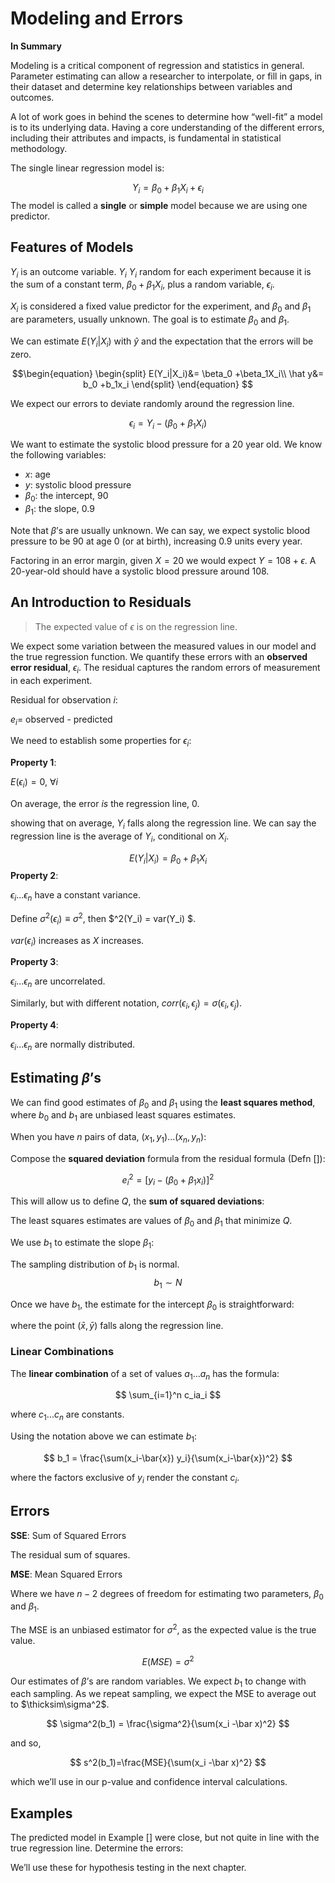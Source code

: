# Modeling and Errors 

:::: {.recap}
::: {.center}

**In Summary**
:::

Modeling is a critical component of regression and statistics in general. Parameter estimating can allow a researcher to interpolate, or fill in gaps, in their dataset and determine key relationships between variables and outcomes. 

A lot of work goes in behind the scenes to determine how "well-fit" a model is to its underlying data. Having a core understanding of the different errors, including their attributes and impacts, is fundamental in statistical methodology.   

::::

The single linear regression model is: 

$$Y_i= \beta_0 +\beta_1X_i + \epsilon_i$$
The model is called a **single** or **simple** model because we are using one predictor. 


## Features of Models

$Y_i$ is an outcome variable. $Y_i$ $Y_i$ random for each experiment because it is the sum of a constant term, $\beta_0 +\beta_1X_i$, plus a random variable, $\epsilon_i$.  


$X_i$ is considered a fixed value predictor for the experiment, and $\beta_0$ and $\beta_1$ are parameters, usually unknown. The goal is to estimate $\beta_0$ and $\beta_1$.


We can estimate $E(Y_i|X_i)$ with $\hat y$ and the expectation that the errors will be zero. 

:::{.definition .defn name="Predicted Value Formula"}
$$\begin{equation}
\begin{split}
E(Y_i|X_i)&= \beta_0 +\beta_1X_i\\
\hat y&= b_0 +b_1x_i 
\end{split}
\end{equation}
$$
:::

We expect our errors to deviate randomly around the regression line. 

:::{.definition .defn name="Deviation Formula"}
$$\epsilon_i = Y_i -(\beta_0 +\beta_1X_i)$$
:::

::: {.example }

We want to estimate the systolic blood pressure for a 20 year old. We know the following variables: 

- $x$: age
- $y$: systolic blood pressure
- $\beta_0$: the intercept, $90$
- $\beta_1$: the slope, $0.9$

Note that $\beta$'s are usually unknown. We can say, we expect systolic blood pressure to be $90$ at age $0$ (or at birth), increasing $0.9$ units every year.  

\begin{align}
E(Y|X = 20) \\= 90 + 0.9(20)\\=108
\end{align}

Factoring in an error margin, given $X = 20$ we would expect $Y = 108 +\epsilon$. A 20-year-old should have a systolic blood pressure around 108. 
:::

## An Introduction to Residuals

> The expected value of $\epsilon$ is on the regression line. 

We expect some variation between the measured values in our model and the true regression function. We quantify these errors with an **observed error residual**, $\epsilon_i$. The residual captures the random errors of measurement in each experiment. 

Residual for observation $i$: 

$e_i=$ observed - predicted 

:::{.definition .defn name="Observed Residual Error"}

\begin{equation}
\begin{split}
e_i&= y_i - \hat y\\
&= y_i - (b_0 - b_1x_i)
\end{split}
\end{equation}

:::

We need to establish some properties for $\epsilon_i$: 

**Property 1**:

$E(\epsilon_i) = 0$, $\forall i$

On average, the error *is* the regression line, 0.

\begin{equation}
\begin{split}
E(\epsilon_i) = 0\\
 \epsilon_i &= Y_i -(\beta_0 +\beta_1X_i) \\
 E[\epsilon_i] &= E[Y_i -(\beta_0 +\beta_1X_i)] \\
 0 &= E[Y_i] - E[\beta_0 +\beta_1X_i] \\
 0 &= E[Y_i] - E[\beta_0] +E[\beta_1X_i] \\
 0  &= E[Y_i] - \beta_0 + \beta_1X_i \\
   \Rightarrow E[Y_i] = \beta_0 + \beta_1X_i \\
   
\end{split}
\end{equation}


showing that on average, $Y_i$ falls along the regression line. We can say the regression line is the average of $Y_i$, conditional on $X_i$. 

$$ E(Y_i|X_i)= \beta_0 +\beta_1X_i $$
 **Property 2**: 
 
 $\epsilon_i...\epsilon_n$ have a constant variance. 
 
Define $\sigma^2(\epsilon_i) \equiv \sigma^2$,  then $\sigma^2(Y_i) = var(Y_i) $. 

$var(\epsilon_i)$ increases as $X$ increases. 
 
**Property 3**:  

$\epsilon_i...\epsilon_n$ are uncorrelated. 
 

\begin{equation}
\begin{split}
  corr(\epsilon_i,\epsilon_j) &= 0, i\neq j \\ 
  corr(\epsilon_i,\epsilon_j) &= var(\epsilon_i) \neq 0 \\
  cov(\epsilon_i,\epsilon_j) &= 0, i\neq j 
\end{split}
\end{equation}

Similarly, but with different notation, $corr(\epsilon_i,\epsilon_j) = \sigma(\epsilon_i,\epsilon_j)$. 

**Property 4**:

$\epsilon_i...\epsilon_n$ are normally distributed. 
 


## Estimating $\beta$'s

We can find good estimates of $\beta_0$ and $\beta_1$ using the **least squares method**, where $b_0$ and $b_1$ are unbiased least squares estimates.  

When you have $n$ pairs of data, $(x_1, y_1)...(x_n, y_n)$: 

 Compose the **squared deviation** formula from the residual formula (Defn []): 


$$e_i^2 = [y_i - (\beta_0 +\beta_1x_i)]^2$$ 


This will allow us to define $Q$, the **sum of squared deviations**: 

:::{.definition .defn name="Sum of Squared Deviation "}
\begin{equation}
\begin{split}
Q &\equiv \sum_{i = 1}^n e_i^2\\&=\sum_{i = 1}^n [y_i - (\beta_0 +\beta_1x_i)]^2
\end{split}
\end{equation}

The least squares estimates are values of $\beta_0$ and $\beta_1$ that minimize $Q$. 
:::

We use $b_1$ to estimate the slope $\beta_1$:

:::{.definition .defn name="Estimation of Regression Slope"}
\begin{equation}
\begin{split}

 b_1 &=\frac{\hat{cov}(X,Y)}{\hat{var}(X,Y)} \\
 &= \frac{\sum(x_i-\bar{x})(y_i-\bar{y})}{\sum(x_i-\bar{x})^2}
 
\end{split}
\end{equation}

The sampling distribution of $b_1$ is normal. 
$$ b_1\sim N$$
:::


Once we have $b_1$, the estimate for the intercept $\beta_0$ is straightforward:

:::{.definition .defn name="Estimation of Regression Intercept"}
\begin{equation}
\begin{split}
b_0 = \bar{y}- b_1\bar{x}\\
\end{split}
\end{equation}

where the point $(\bar{x}, \bar{y})$ falls along the regression line. 
:::


### Linear Combinations 

The **linear combination** of a set of values $a_1...a_n$ has the formula: 

$$
\sum_{i=1}^n c_ia_i 
$$

where $c_1...c_n$ are constants. 

Using the notation above we can estimate $b_1$:

$$
b_1 = \frac{\sum(x_i-\bar{x}) y_i}{\sum(x_i-\bar{x})^2}
$$

where the factors exclusive of $y_i$ render the constant $c_i$. 

## Errors




**SSE**: Sum of Squared Errors

The residual sum of squares. 

:::{.definition .defn name="Sum of Squared Errors"}
\begin{equation}
\begin{split}
SSE &= \sum_{i = 1}^n e_i^2\\
&= \sum_{i = 1}^n (y_i - \hat y)^2

\end{split}
\end{equation}

:::


**MSE**: Mean Squared Errors

:::{.definition .defn name="Mean Squared Errors"}
\begin{equation}
\begin{split}
MSE &= \frac{\sum_{i = 1}^n (y_i - \hat y)^2}{n-2} \\
&= \frac{SSE}{n-2}

\end{split}
\end{equation}

Where we have $n-2$ degrees of freedom for estimating two parameters, $\beta_0$ and $\beta_1$. 
:::

The MSE is an unbiased estimator for $\sigma^2$, as the expected value is the true value. 

$$ E(MSE) = \sigma^2$$

Our estimates of $\beta$'s are random variables. We expect $b_1$ to change with each sampling. As we repeat sampling, we expect the MSE to average out to $\thicksim\sigma^2$.

$$
\sigma^2(b_1) = \frac{\sigma^2}{\sum(x_i -\bar x)^2}
$$

and so, 

:::{.definition .defn name="Estimation of Variance"}

$$
s^2(b_1)=\frac{MSE}{\sum(x_i -\bar x)^2}
$$
:::

which we'll use in our p-value and confidence interval calculations. 




## Examples {-}

:::{.example}
 The predicted model in Example [] were close, but not quite in line with the true regression line. Determine the errors:

\begin{equation} 
\begin{split}

SSE &= \sum_{i= 1}^{n}e_i^2 \approx 4457.83\\
MSE &= \frac{SSE}{n-2}\approx 247\\
s^2(b_1) &= \frac{MSE}{\sum(x-\bar{ x})^2} \approx 0.04067\\
s(b_1) &= \sqrt(0.04067) \approx 0.202
\end{split}
\end{equation}

We'll use these for hypothesis testing in the next chapter. 

:::


